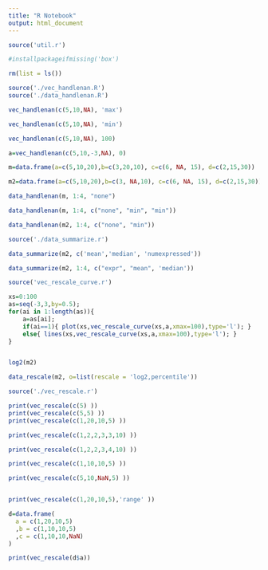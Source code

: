 ```yaml
---
title: "R Notebook"
output: html_document
---
```



```r
source('util.r')

#installpackageifmissing('box')

rm(list = ls())
```

```r
source('./vec_handlenan.R')
source('./data_handlenan.R')

vec_handlenan(c(5,10,NA), 'max')

vec_handlenan(c(5,10,NA), 'min')

vec_handlenan(c(5,10,NA), 100)

a=vec_handlenan(c(5,10,-3,NA), 0)

m=data.frame(a=c(5,10,20),b=c(3,20,10), c=c(6, NA, 15), d=c(2,15,30))

m2=data.frame(a=c(5,10,20),b=c(3, NA,10), c=c(6, NA, 15), d=c(2,15,30))

data_handlenan(m, 1:4, "none")

data_handlenan(m, 1:4, c("none", "min", "min"))

data_handlenan(m2, 1:4, c("none", "min"))
```


```r
source('./data_summarize.r')

data_summarize(m2, c('mean','median', 'numexpressed'))

data_summarize(m2, 1:4, c("expr", "mean", 'median'))

```

```r
source('vec_rescale_curve.r')

xs=0:100
as=seq(-3,3,by=0.5);
for(ai in 1:length(as)){
	a=as[ai];
	if(ai==1){ plot(xs,vec_rescale_curve(xs,a,xmax=100),type='l'); }
	else{ lines(xs,vec_rescale_curve(xs,a,xmax=100),type='l'); }
}


log2(m2)

data_rescale(m2, o=list(rescale = 'log2,percentile'))
```


```r
source('./vec_rescale.r')

print(vec_rescale(c(5) ))
print(vec_rescale(c(5,5) ))
print(vec_rescale(c(1,20,10,5) ))

print(vec_rescale(c(1,2,2,3,3,10) ))

print(vec_rescale(c(1,2,2,3,4,10) ))

print(vec_rescale(c(1,10,10,5) ))

print(vec_rescale(c(5,10,NaN,5) ))


print(vec_rescale(c(1,20,10,5),'range' ))

d=data.frame(
  a = c(1,20,10,5)
  ,b = c(1,10,10,5)
  ,c = c(1,10,10,NaN)
)

print(vec_rescale(d$a))

```

